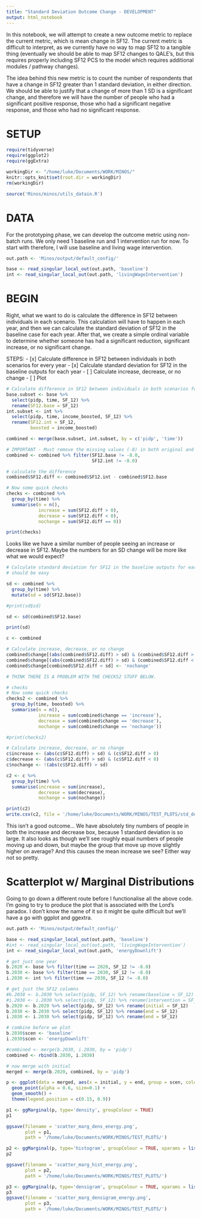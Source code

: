 ```yaml
---
title: "Standard Deviation Outcome Change - DEVELOPMENT"
output: html_notebook
---
```


In this notebook, we will attempt to create a new outcome metric to replace the current metric, which is mean change in SF12. The current metric is difficult to interpret, as we currently have no way to map SF12 to a tangible thing (eventually we should be able to map SF12 changes to QALE's, but this requires properly including SF12 PCS to the model which requires additional modules / pathway changes).

The idea behind this new metric is to count the number of respondents that have a change in SF12 greater than 1 standard deviation, in either direction. We should be able to justify that a change of more than 1 SD is a significant change, and therefore we will have the number of people who had a significant positive response, those who had a significant negative response, and those who had no significant response. 

# SETUP

```r

require(tidyverse)
require(ggplot2)
require(ggExtra)

workingDir <- "/home/luke/Documents/WORK/MINOS/"
knitr::opts_knit$set(root.dir = workingDir)
rm(workingDir)
```

```r
source('Minos/minos/utils_datain.R')
```

# DATA

For the prototyping phase, we can develop the outcome metric using non-batch runs. We only need 1 baseline run and 1 intervention run for now. To start with therefore, I will use baseline and living wage intervention.

```r
out.path <- 'Minos/output/default_config/'

base <- read_singular_local_out(out.path, 'baseline')
int <- read_singular_local_out(out.path, 'livingWageIntervention')
```


# BEGIN

Right, what we want to do is calculate the difference in SF12 between individuals in each scenario. This calculation will have to happen in each year, and then we can calculate the standard deviation of SF12 in the baseline case for each year. After that, we create a simple ordinal variable to determine whether someone has had a significant reduction, significant increase, or no significant change.

STEPS:
- [x] Calculate difference in SF12 between individuals in both scenarios for every year
- [x] Calculate standard deviation for SF12 in the baseline outputs for each year
- [ ] Calculate increase, decrease, or no change
- [ ] Plot

```r
# Calculate difference in SF12 between individuals in both scenarios for every year
base.subset <- base %>% 
  select(pidp, time, SF_12) %>%
  rename(SF12.base = SF_12)
int.subset <- int %>% 
  select(pidp, time, income_boosted, SF_12) %>%
  rename(SF12.int = SF_12,
         boosted = income_boosted)

combined <- merge(base.subset, int.subset, by = c('pidp', 'time'))

# IMPORTANT - Must remove the missing values (-8) in both original and intervention
combined <- combined %>% filter(SF12.base != -8.0,
                                SF12.int != -8.0)

# calculate the difference
combined$SF12.diff <- combined$SF12.int - combined$SF12.base

# Now some quick checks
checks <- combined %>%
  group_by(time) %>%
  summarise(n = n(),
            increase = sum(SF12.diff > 0),
            decrease = sum(SF12.diff < 0),
            nochange = sum(SF12.diff == 0))

print(checks)
```

Looks like we have a similar number of people seeing an increase or decrease in SF12. Maybe the numbers for an SD change will be more like what we would expect?

```r
# Calculate standard deviation for SF12 in the baseline outputs for each year
# should be easy

sd <- combined %>%
  group_by(time) %>%
  mutate(sd = sd(SF12.base))

#print(sd$sd)

sd <- sd(combined$SF12.base)

print(sd)
```

```r
c <- combined

# Calculate increase, decrease, or no change
combined$change[(abs(combined$SF12.diff) > sd) & (combined$SF12.diff > 0)] <- 'increase'
combined$change[(abs(combined$SF12.diff) > sd) & (combined$SF12.diff < 0)] <- 'decrease'
combined$change[combined$SF12.diff < sd] <- 'nochange'

# THINK THERE IS A PROBLEM WITH THE CHECKS2 STUFF BELOW. 

# checks
# Now some quick checks
checks2 <- combined %>%
  group_by(time, boosted) %>%
  summarise(n = n(),
            increase = sum(combined$change == 'increase'),
            decrease = sum(combined$change == 'decrease'),
            nochange = sum(combined$change == 'nochange'))

#print(checks2)
```

```r
# Calculate increase, decrease, or no change
c$increase <- (abs(c$SF12.diff) > sd) & (c$SF12.diff > 0)
c$decrease <- (abs(c$SF12.diff) > sd) & (c$SF12.diff < 0)
c$nochange <- !(abs(c$SF12.diff) > sd)

c2 <- c %>%
  group_by(time) %>%
  summarise(increase = sum(increase),
            decrease = sum(decrease),
            nochange = sum(nochange))

print(c2)
write.csv(c2, file = '/home/luke/Documents/WORK/MINOS/TEST_PLOTS/std_dev_change_living_wage.csv')
```

This isn't a good outcome... We have absolutely tiny numbers of people in both the increase and decrease box, because 1 standard deviation is so large. It also looks as though we'll see roughly equal numbers of people moving up and down, but maybe the group that move up move slightly higher on average? And this causes the mean increase we see? Either way not so pretty.

# Scatterplot w/ Marginal Distributions

Going to go down a different route before I functionalise all the above code. I'm going to try to produce the plot that is associated with the Lord's paradox. I don't know the name of it so it might be quite difficult but we'll have a go with ggplot and ggextra.

```r
out.path <- 'Minos/output/default_config/'

base <- read_singular_local_out(out.path, 'baseline')
#int <- read_singular_local_out(out.path, 'livingWageIntervention')
int <- read_singular_local_out(out.path, 'energyDownlift')
```

```r
# get just one year
b.2020 <- base %>% filter(time == 2020, SF_12 != -8.0)
b.2030 <- base %>% filter(time == 2030, SF_12 != -8.0)
i.2030 <- int %>% filter(time == 2030, SF_12 != -8.0)
```

```r
# get just the SF12 columns
#b.2030 <- b.2030 %>% select(pidp, SF_12) %>% rename(baseline = SF_12)
#i.2030 <- i.2030 %>% select(pidp, SF_12) %>% rename(intervention = SF_12)
b.2020 <- b.2020 %>% select(pidp, SF_12) %>% rename(initial = SF_12)
b.2030 <- b.2030 %>% select(pidp, SF_12) %>% rename(end = SF_12)
i.2030 <- i.2030 %>% select(pidp, SF_12) %>% rename(end = SF_12)
```

```r
# combine before we plot
b.2030$scen <- 'baseline'
i.2030$scen <- 'energyDownlift'

#combined <- merge(b.2030, i.2030, by = 'pidp')
combined <- rbind(b.2030, i.2030)

# now merge with initial
merged <- merge(b.2020, combined, by = 'pidp')
```

```r
p <- ggplot(data = merged, aes(x = initial, y = end, group = scen, color = scen)) +
  geom_point(alpha = 0.6, size=0.1) +
  geom_smooth() +
  theme(legend.position = c(0.15, 0.9))

p1 <- ggMarginal(p, type='density', groupColour = TRUE)
p1

ggsave(filename = 'scatter_marg_dens_energy.png',
       plot = p1,
       path = '/home/luke/Documents/WORK/MINOS/TEST_PLOTS/')
```

```r
p2 <- ggMarginal(p, type='histogram', groupColour = TRUE, xparams = list(position = 'dodge'), yparams=list(position = 'dodge'))
p2

ggsave(filename = 'scatter_marg_hist_energy.png',
       plot = p2,
       path = '/home/luke/Documents/WORK/MINOS/TEST_PLOTS/')
```

```r
p3 <- ggMarginal(p, type='densigram', groupColour = TRUE, xparams = list(position = 'dodge'), yparams=list(position = 'dodge'))
p3
ggsave(filename = 'scatter_marg_densigram_energy.png',
       plot = p3,
       path = '/home/luke/Documents/WORK/MINOS/TEST_PLOTS/')
```

```r

```

